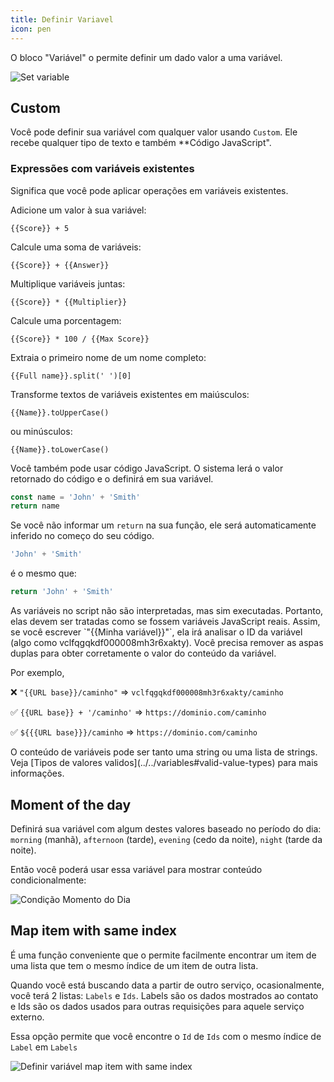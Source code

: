 ```yaml
---
title: Definir Variavel
icon: pen
---
```


O bloco "Variável" o permite definir um dado valor a uma variável.

<Frame>
  <img src="/images/blocks/logic/set-variable.png" alt="Set variable" />
</Frame>

## Custom

Você pode definir sua variável com qualquer valor usando `Custom`. Ele recebe qualquer tipo de texto e também **Código JavaScript".

### Expressões com variáveis existentes

Significa que você pode aplicar operações em variáveis existentes.

Adicione um valor à sua variável:

```
{{Score}} + 5
```

Calcule uma soma de variáveis:

```
{{Score}} + {{Answer}}
```

Multiplique variáveis juntas:

```
{{Score}} * {{Multiplier}}
```

Calcule uma porcentagem:

```
{{Score}} * 100 / {{Max Score}}
```

Extraia o primeiro nome de um nome completo:

```
{{Full name}}.split(' ')[0]
```

Transforme textos de variáveis existentes em maiúsculos:

```
{{Name}}.toUpperCase()
```
ou minúsculos:

```
{{Name}}.toLowerCase()
```

Você também pode usar código JavaScript. O sistema lerá o valor retornado do código e o definirá em sua variável.

```js
const name = 'John' + 'Smith'
return name
```

Se você não informar um `return` na sua função, ele será automaticamente inferido no começo do seu código.

```js
'John' + 'Smith'
```

é o mesmo que:

```js
return 'John' + 'Smith'
```

<Info>
As variáveis no script não são interpretadas, mas sim executadas. Portanto, elas devem ser tratadas como se fossem variáveis JavaScript reais.
Assim, se você escrever `"{{Minha variável}}"`, ela irá analisar o ID da variável (algo como vclfqgqkdf000008mh3r6xakty). Você precisa remover as aspas duplas para obter corretamente o valor do conteúdo da variável.

Por exemplo,

❌ `"{{URL base}}/caminho"` => `vclfqgqkdf000008mh3r6xakty/caminho`

✅ `{{URL base}} + '/caminho'` => `https://dominio.com/caminho`

✅ `${{{URL base}}}/caminho` => `https://dominio.com/caminho`
</Info>

<Info>
  O conteúdo de variáveis pode ser tanto uma string ou uma lista de strings. Veja
  [Tipos de valores validos](../../variables#valid-value-types) para mais informações.
</Info>

## Moment of the day

Definirá sua variável com algum destes valores baseado no período do dia: `morning` (manhã), `afternoon` (tarde), `evening` (cedo da noite), `night` (tarde da noite).

Então você poderá usar essa variável para mostrar conteúdo condicionalmente:

<Frame style={{ maxWidth: '400px' }}>
  <img
    src="/images/blocks/logic/moment-condition.png"
    alt="Condição Momento do Dia"
  />
</Frame>

## Map item with same index

É uma função conveniente que o permite facilmente encontrar um item de uma lista que tem o mesmo índice de um item de outra lista.

Quando você está buscando data a partir de outro serviço, ocasionalmente, você terá 2 listas: `Labels` e `Ids`. Labels são os dados mostrados ao contato e Ids são os dados usados para outras requisições para aquele serviço externo.

Essa opção permite que você encontre o `Id` de `Ids` com o mesmo índice de `Label` em `Labels`

<Frame>
  <img
    src="/images/blocks/logic/set-variable-map-item.png"
    alt="Definir variável map item with same index"
  />
</Frame>
